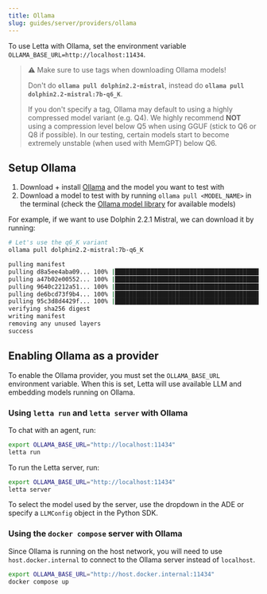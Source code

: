 ```yaml
---
title: Ollama
slug: guides/server/providers/ollama
---
```


<Tip>To use Letta with Ollama, set the environment variable `OLLAMA_BASE_URL=http://localhost:11434`. </Tip>

> ⚠️ Make sure to use tags when downloading Ollama models!
>
> Don't do **`ollama pull dolphin2.2-mistral`**, instead do **`ollama pull dolphin2.2-mistral:7b-q6_K`**.
>
> If you don't specify a tag, Ollama may default to using a highly compressed model variant (e.g. Q4). We highly recommend **NOT** using a compression level below Q5 when using GGUF (stick to Q6 or Q8 if possible). In our testing, certain models start to become extremely unstable (when used with MemGPT) below Q6.


## Setup Ollama 

1. Download + install [Ollama](https://github.com/jmorganca/ollama) and the model you want to test with
2. Download a model to test with by running `ollama pull <MODEL_NAME>` in the terminal (check the [Ollama model library](https://ollama.ai/library) for available models)

For example, if we want to use Dolphin 2.2.1 Mistral, we can download it by running:

```sh
# Let's use the q6_K variant
ollama pull dolphin2.2-mistral:7b-q6_K
```

```sh
pulling manifest
pulling d8a5ee4aba09... 100% |█████████████████████████████████████████████████████████████████████████| (4.1/4.1 GB, 20 MB/s)
pulling a47b02e00552... 100% |██████████████████████████████████████████████████████████████████████████████| (106/106 B, 77 B/s)
pulling 9640c2212a51... 100% |████████████████████████████████████████████████████████████████████████████████| (41/41 B, 22 B/s)
pulling de6bcd73f9b4... 100% |████████████████████████████████████████████████████████████████████████████████| (58/58 B, 28 B/s)
pulling 95c3d8d4429f... 100% |█████████████████████████████████████████████████████████████████████████████| (455/455 B, 330 B/s)
verifying sha256 digest
writing manifest
removing any unused layers
success
```

## Enabling Ollama as a provider 
To enable the Ollama provider, you must set the `OLLAMA_BASE_URL` environment variable. When this is set, Letta will use available LLM and embedding models running on Ollama. 

<Accordion icon="square-terminal" title="CLI (pypi only)">

### Using `letta run` and `letta server` with Ollama 
To chat with an agent, run:
```bash
export OLLAMA_BASE_URL="http://localhost:11434"
letta run
```
To run the Letta server, run:
```bash
export OLLAMA_BASE_URL="http://localhost:11434"
letta server
```
To select the model used by the server, use the dropdown in the ADE or specify a `LLMConfig` object in the Python SDK.
</Accordion>
<Accordion icon="docker" title="Docker Compose">
### Using the `docker compose` server with Ollama
Since Ollama is running on the host network, you will need to use `host.docker.internal` to connect to the Ollama server instead of `localhost`.
```bash
export OLLAMA_BASE_URL="http://host.docker.internal:11434"
docker compose up 
```
</Accordion>